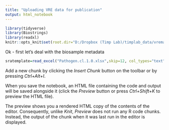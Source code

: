 ---
title: "Uploading VRE data for publication"
output: html_notebook
---

```{r, setup, include=FALSE}
library(tidyverse)
library(Biostrings)
library(readxl)
knitr::opts_knit$set(root.dir="D:/Dropbox (Timp Lab)/timplab_data/vremanu/200720_sra/")
```


Ok - first let's deal with the biosample metadata


```{r}
sratemplate=read_excel("Pathogen.cl.1.0.xlsx",skip=12, col_types="text")

```

Add a new chunk by clicking the *Insert Chunk* button on the toolbar or by pressing *Ctrl+Alt+I*.

When you save the notebook, an HTML file containing the code and output will be saved alongside it (click the *Preview* button or press *Ctrl+Shift+K* to preview the HTML file).

The preview shows you a rendered HTML copy of the contents of the editor. Consequently, unlike *Knit*, *Preview* does not run any R code chunks. Instead, the output of the chunk when it was last run in the editor is displayed.
